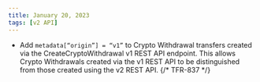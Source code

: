 ```yaml
---
title: January 20, 2023
tags: [v2 API]
---
```


- Add `metadata[“origin”] = “v1”` to Crypto Withdrawal transfers created via the CreateCryptoWithdrawal v1 REST API endpoint. This allows Crypto Withdrawals created via the v1 REST API to be distinguished from those created using the v2 REST API.  {/* TFR-837 */}

